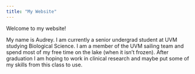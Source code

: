 ```yaml
---
title: "My Website"
---
```


Welcome to my website! 

My name is Audrey. I am currently a senior undergrad student at UVM studying Biological Science. I am a member of the UVM sailing team and spend most of my free time on the lake (when it isn't frozen). After graduation I am hoping to work in clinical research and maybe put some of my skills from this class to use. 
